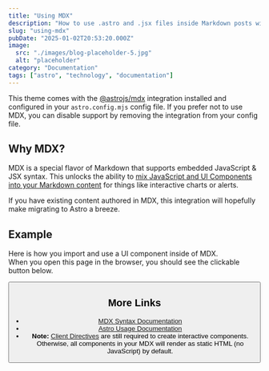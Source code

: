 ```yaml
---
title: "Using MDX"
description: "How to use .astro and .jsx files inside Markdown posts with MDX."
slug: "using-mdx"
pubDate: "2025-01-02T20:53:20.000Z"
image:
  src: "./images/blog-placeholder-5.jpg"
  alt: "placeholder"
category: "Documentation"
tags: ["astro", "technology", "documentation"]
---
```


This theme comes with the [@astrojs/mdx](https://docs.astro.build/en/guides/integrations-guide/mdx/) integration installed and configured in your `astro.config.mjs` config file. If you prefer not to use MDX, you can disable support by removing the integration from your config file.

## Why MDX?

MDX is a special flavor of Markdown that supports embedded JavaScript & JSX syntax. This unlocks the ability to [mix JavaScript and UI Components into your Markdown content](https://docs.astro.build/en/guides/markdown-content/#mdx-features) for things like interactive charts or alerts.

If you have existing content authored in MDX, this integration will hopefully make migrating to Astro a breeze.

## Example

Here is how you import and use a UI component inside of MDX.  
When you open this page in the browser, you should see the clickable button below.


<Button buttonStyle="primary" href="/deadlink" text="Button component" icon="tabler:arrow-left" iconSize={21} iconReverse={true} class="w-fit mr-auto"/>

## More Links

- [MDX Syntax Documentation](https://mdxjs.com/docs/what-is-mdx)
- [Astro Usage Documentation](https://docs.astro.build/en/guides/markdown-content/#markdown-and-mdx-pages)
- **Note:** [Client Directives](https://docs.astro.build/en/reference/directives-reference/#client-directives) are still required to create interactive components. Otherwise, all components in your MDX will render as static HTML (no JavaScript) by default.
